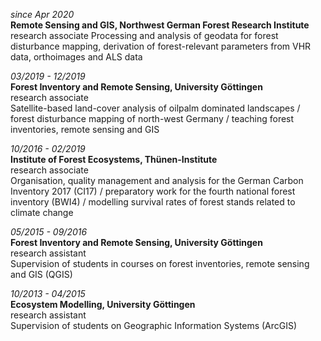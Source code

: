 
*since Apr 2020*  
**Remote Sensing and GIS, Northwest German Forest Research Institute**  
research associate
Processing and analysis of geodata for forest disturbance mapping, derivation of forest-relevant parameters from VHR data, orthoimages and ALS data

*03/2019 - 12/2019*  
**Forest Inventory and Remote Sensing, University Göttingen**  
research associate  
Satellite-based land-cover analysis of oilpalm dominated landscapes / forest disturbance mapping of north-west Germany / teaching forest inventories, remote sensing and GIS

*10/2016 - 02/2019*  
**Institute of Forest Ecosystems, Thünen-Institute**  
research associate  
Organisation, quality management and analysis for the German Carbon Inventory 2017 (CI17) / preparatory work for the fourth national forest inventory (BWI4) / modelling survival rates of forest stands related to climate change

*05/2015	- 09/2016*  
**Forest Inventory and Remote Sensing, University Göttingen**  
research assistant  
Supervision of students in courses on forest inventories, remote sensing and GIS (QGIS)

*10/2013 - 04/2015*  
**Ecosystem Modelling, University Göttingen**  
research assistant  
Supervision of students on Geographic Information Systems (ArcGIS)

